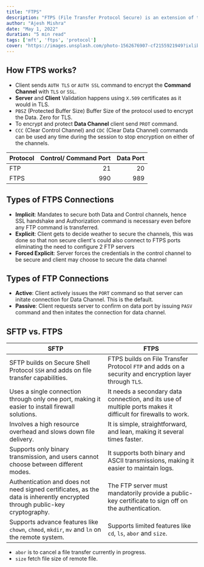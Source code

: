 ```yaml
---
title: "FTPS"
description: "FTPS (File Transfer Protocol Secure) is an extension of the popular File Transfer Protocol that supports Transport Layer Security (TLS) and the new defunct Secure Sockets Layer (SSL)."
author: "Ajesh Mishra"
date: "May 1, 2022"
duration: "5 min read"
tags: ['mft', 'ftps', 'protocol']
cover: "https://images.unsplash.com/photo-1562676907-cf2155921949?ixlib=rb-1.2.1&ixid=MnwxMjA3fDB8MHxwaG90by1wYWdlfHx8fGVufDB8fHx8&auto=format&fit=crop&w=1588&q=80"
---
```


## How FTPS works?

- Client sends `AUTH TLS` or `AUTH SSL` command to encrypt the **Command Channel** with `TLS` or `SSL`.
- **Server** and **Client** Validation happens using `X.509` certificates as it would in TLS.
- `PBSZ` (Protected Buffer Size) Buffer Size of the protocol used to encrypt the Data. Zero for TLS.
- To encrypt and protect **Data Channel** client send `PROT` command.
- `CCC` (Clear Control Channel) and `CDC` (Clear Data Channel) commands can be used any time during the session to stop encryption on either of the channels.

| Protocol | Control/ Command Port | Data Port |
| --- | ---: | ---: |
| FTP | 21 | 20 |
| FTPS | 990 | 989 |


## Types of FTPS Connections

- **Implicit**: Mandates to secure both Data and Control channels, hence SSL handshake and Authorization command is necessary even before any FTP command is transferred.
- **Explicit**: Client gets to decide weather to secure the channels, this was done so that non secure client's could also connect to FTPS ports eliminating the need to configure 2 FTP servers
- **Forced Explicit**: Server forces the credentials in the control channel to be secure and client may choose to secure the data channel


## Types of FTP Connections

- **Active**: Client actively issues the `PORT` command so that server can initate connection for Data Channel. This is the default.
- **Passive**: Client requests server to confirm on data port by issuing `PASV` command and then initates the connection for data channel.

## SFTP vs. FTPS

| SFTP | FTPS |
| --- | --- |
| SFTP builds on Secure Shell Protocol `SSH` and adds on file transfer capabilities. | FTPS builds on File Transfer Protocol `FTP` and adds on a security and encryption layer through `TLS`. |
| Uses a single connection through only one port, making it easier to install firewall solutions. | It needs a secondary data connection, and its use of multiple ports makes it difficult for firewalls to work. |
| Involves a high resource overhead and slows down file delivery. | It is simple, straightforward, and lean, making it several times faster. |
| Supports only binary transmission, and users cannot choose between different modes. | It supports both binary and ASCII transmissions, making it easier to maintain logs. |
| Authentication and does not need signed certificates, as the data is inherently encrypted through public-key cryptography.  | The FTP server must mandatorily provide a public-key certificate to sign off on the authentication. |
| Supports advance features like `chown`, `chmod`, `mkdir`, `mv` and `ln` on the remote system. | Supports limited features like `cd`, `ls`, `abor` and `size`.

- `abor` is to cancel a file transfer currently in progress.
- `size` fetch file size of remote file.